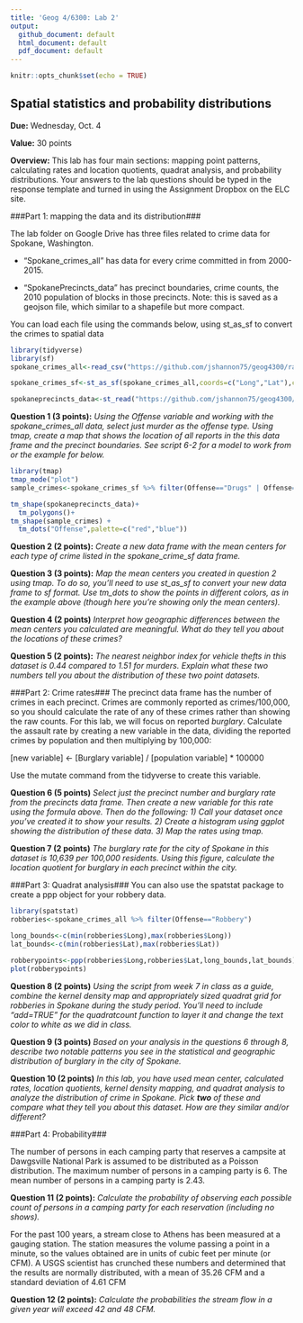 ```yaml
---
title: 'Geog 4/6300: Lab 2'
output:
  github_document: default
  html_document: default
  pdf_document: default
---
```


```r
knitr::opts_chunk$set(echo = TRUE)
```

## Spatial statistics and probability distributions

**Due:** Wednesday, Oct. 4

**Value:** 30 points

**Overview:**
This lab has four main sections: mapping point patterns, calculating rates and location quotients, quadrat analysis, and probability distributions. Your answers to the lab questions should be typed in the response template and turned in using the Assignment Dropbox on the ELC site. 

###Part 1: mapping the data and its distribution###

The lab folder on Google Drive has three files related to crime data for Spokane, Washington.  

* “Spokane_crimes_all” has data for every crime committed in from 2000-2015. 

* "SpokanePrecincts_data" has precinct boundaries, crime counts, the 2010 population of blocks in those precincts. Note: this is saved as a geojson file, which similar to a shapefile but more compact.

You can load each file using the commands below, using st_as_sf to convert the crimes to spatial data

```r
library(tidyverse)
library(sf)
spokane_crimes_all<-read_csv("https://github.com/jshannon75/geog4300/raw/master/Labs/Lab%202_%20Point%20patterns%20and%20quadrat%20analysis/Spokane_crimes_all.csv")

spokane_crimes_sf<-st_as_sf(spokane_crimes_all,coords=c("Long","Lat"),crs=4326)

spokaneprecincts_data<-st_read("https://github.com/jshannon75/geog4300/raw/master/Labs/Lab%202_%20Point%20patterns%20and%20quadrat%20analysis/SpokanePrecincts_data.geojson")
```

**Question 1 (3 points):** _Using the Offense variable and working with the spokane_crimes_all data, select just murder as the offense type. Using tmap, create a map that shows the location of all reports in the this data frame and the precinct boundaries. See script 6-2 for a model to work from or the example for below._

```r
library(tmap)
tmap_mode("plot")
sample_crimes<-spokane_crimes_sf %>% filter(Offense=="Drugs" | Offense=="Robbery")

tm_shape(spokaneprecincts_data)+
  tm_polygons()+
tm_shape(sample_crimes) + 
  tm_dots("Offense",palette=c("red","blue"))
```

**Question 2 (2 points):** _Create a new data frame with the mean centers for each type of crime listed in the spokane_crime_sf data frame._ 

**Question 3 (3 points):** _Map the mean centers you created in question 2 using tmap. To do so, you'll need to use st_as_sf to convert your new data frame to sf format. Use tm_dots to show the points in different colors, as in the example above (though here you're showing only the mean centers)._

**Question 4 (2 points)** _Interpret how geographic differences between the mean centers you calculated are meaningful. What do they tell you about the locations of these crimes?_

**Question 5 (2 points):** _The nearest neighbor index for vehicle thefts in this dataset is 0.44 compared to 1.51 for murders. Explain what these two numbers tell you about the distribution of these two point datasets._

###Part 2: Crime rates###
The precinct data frame has the number of crimes in each precinct. Crimes are commonly reported as crimes/100,000, so you should calculate the rate of any of these crimes rather than showing the raw counts. For this lab, we will focus on reported *burglary*. Calculate the assault rate by creating a new variable in the data, dividing the reported crimes by population and then multiplying by 100,000:

[new variable] <- [Burglary variable] / [population variable] * 100000

Use the mutate command from the tidyverse to create this variable.

**Question 6 (5 points)** _Select just the precinct number and burglary rate from the precincts data frame. Then create a new variable for this rate using the formula above. Then do the following: 1) Call your dataset once you've created it to show your results. 2) Create a histogram using ggplot showing the distribution of these data. 3) Map the rates using tmap._

**Question 7 (2 points)** _The burglary rate for the city of Spokane in this dataset is 10,639 per 100,000 residents. Using this figure, calculate the location quotient for burglary in each precinct within the city._

###Part 3: Quadrat analysis###
You can also use the spatstat package to create a ppp object for your robbery data.

```r
library(spatstat)
robberies<-spokane_crimes_all %>% filter(Offense=="Robbery")

long_bounds<-c(min(robberies$Long),max(robberies$Long))
lat_bounds<-c(min(robberies$Lat),max(robberies$Lat))

robberypoints<-ppp(robberies$Long,robberies$Lat,long_bounds,lat_bounds)
plot(robberypoints)
```

**Question 8 (2 points)** _Using the script from week 7 in class as a guide, combine the kernel density map and appropriately sized quadrat grid for robberies in Spokane during the study period. You’ll need to include “add=TRUE” for the quadratcount function to layer it and change the text color to white as we did in class._

**Question 9 (3 points)** _Based on your analysis in the questions 6 through 8, describe two notable patterns you see in the statistical and geographic distribution of burglary in the city of Spokane._

**Question 10 (2 points)** _In this lab, you have used mean center, calculated rates, location quotients, kernel density mapping, and quadrat analysis to analyze the distribution of crime in Spokane. Pick **two** of these and compare what they tell you about this dataset. How are they similar and/or different?_ 

###Part 4: Probability###

The number of persons in each camping party that reserves a campsite at Dawgsville National Park is assumed to be distributed as a Poisson distribution.  The maximum number of persons in a camping party is 6.  The mean number of persons in a camping party is 2.43.

**Question 11 (2 points):** _Calculate the probability of observing each possible count of persons in a camping party for each reservation (including no shows)._ 

For the past 100 years, a stream close to Athens has been measured at a gauging station. The station measures the volume passing a point in a minute, so the values obtained are in units of cubic feet per minute (or CFM). A USGS scientist has crunched these numbers and determined that the results are normally distributed, with a mean of 35.26 CFM and a standard deviation of 4.61 CFM

**Question 12 (2 points):** _Calculate the probabilities the stream flow in a given year will exceed 42 and 48 CFM._